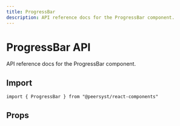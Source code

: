 ```yaml
---
title: ProgressBar
description: API reference docs for the ProgressBar component.
---
```



# ProgressBar API

API reference docs for the ProgressBar component.

## Import

```tsx
import { ProgressBar } from "@peersyst/react-components"
```

## Props

<Props component="ProgressBar" />